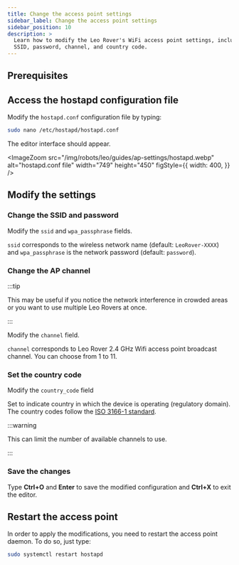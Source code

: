 ```yaml
---
title: Change the access point settings
sidebar_label: Change the access point settings
sidebar_position: 10
description: >
  Learn how to modify the Leo Rover's WiFi access point settings, including
  SSID, password, channel, and country code.
---
```


## Prerequisites

<LinkButton to="ssh" title="Connect via SSH" />

## Access the hostapd configuration file

Modify the `hostapd.conf` configuration file by typing:

```bash
sudo nano /etc/hostapd/hostapd.conf
```

The editor interface should appear.

<ImageZoom
  src="/img/robots/leo/guides/ap-settings/hostapd.webp"
  alt="hostapd.conf file"
  width="749"
  height="450"
  figStyle={{
    width: 400,
  }}
/>

## Modify the settings

### Change the SSID and password

Modify the `ssid` and `wpa_passphrase` fields.

`ssid` corresponds to the wireless network name (default: `LeoRover-XXXX`) and
`wpa_passphrase` is the network password (default: `password`).

### Change the AP channel

:::tip

This may be useful if you notice the network interference in crowded areas or
you want to use multiple Leo Rovers at once.

:::

Modify the `channel` field.

`channel` corresponds to Leo Rover 2.4 GHz Wifi access point broadcast channel.
You can choose from 1 to 11.

### Set the country code

Modify the `country_code` field

Set to indicate country in which the device is operating (regulatory domain).
The country codes follow the
[ISO 3166-1 standard](https://en.wikipedia.org/wiki/ISO_3166-1#Current_codes).

:::warning

This can limit the number of available channels to use.

:::

### Save the changes

Type **Ctrl+O** and **Enter** to save the modified configuration and **Ctrl+X**
to exit the editor.

## Restart the access point

In order to apply the modifications, you need to restart the access point
daemon. To do so, just type:

```bash
sudo systemctl restart hostapd
```
